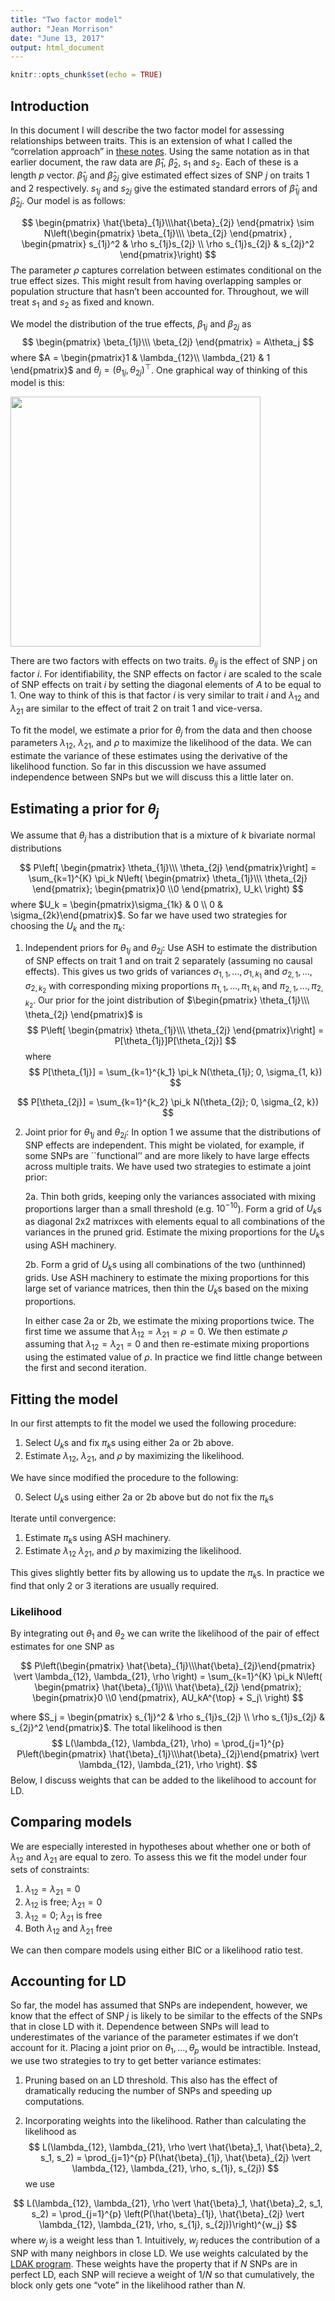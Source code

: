 ```yaml
---
title: "Two factor model"
author: "Jean Morrison"
date: "June 13, 2017"
output: html_document
---
```


```r
knitr::opts_chunk$set(echo = TRUE)
```

## Introduction

In this document I will describe the two factor model for assessing relationships between traits. This is an extension of what I called the "correlation approach" in [these notes](sherlock2_compound_and_correlation.pdf). Using the same notation as in that earlier document, the raw data are $\hat{\beta}_1$, $\hat{\beta}_2$, $s_1$ and $s_2$. Each of these is a length $p$ vector. $\hat{\beta}_{1j}$ and $\hat{\beta}_{2j}$ give estimated effect sizes of SNP $j$ on traits 1 and 2 respectively. $s_{1j}$ and $s_{2j}$ give the estimated standard errors of $\hat{\beta}_{1j}$ and $\hat{\beta}_{2j}$. Our model is as follows:

$$
\begin{pmatrix}
\hat{\beta}_{1j}\\\hat{\beta}_{2j}
\end{pmatrix} \sim N\left(\begin{pmatrix}
\beta_{1j}\\\ \beta_{2j}
\end{pmatrix} , \begin{pmatrix}
s_{1j}^2 & \rho s_{1j}s_{2j} \\ 
\rho s_{1j}s_{2j} & s_{2j}^2
\end{pmatrix}\right)
$$
The parameter $\rho$ captures correlation between estimates conditional on the true effect sizes. This might result from having overlapping samples or population structure that hasn't been accounted for. Throughout, we will treat $s_1$ and $s_2$ as fixed and known.

We model the distribution of the true effects, $\beta_{1j}$ and $\beta_{2j}$ as 
$$
\begin{pmatrix}
\beta_{1j}\\\ \beta_{2j}
\end{pmatrix} = A\theta_j
$$
where $A = \begin{pmatrix}1 & \lambda_{12}\\ \lambda_{21} & 1 \end{pmatrix}$ and $\theta_j = (\theta_{1j}, \theta_{2j})^{\top}$. One graphical way of thinking of this model is this:

<img src="two_factor.png" width="400">

There are two factors with effects on two traits. $\theta_{ij}$ is the effect of SNP j on factor $i$. For identifiability, the SNP effects on factor $i$ are scaled to the scale of SNP effects on trait $i$ by setting the diagonal elements of $A$ to be equal to 1. One way to think of this is that factor $i$ is very similar to trait $i$ and $\lambda_{12}$ and $\lambda_{21}$ are similar to the effect of trait 2 on trait 1 and vice-versa. 


To fit the model, we estimate a prior for $\theta_j$ from the data and then choose parameters $\lambda_{12}$, $\lambda_{21}$, and $\rho$ to maximize the likelihood of the data. We can estimate the variance of these estimates using the derivative of the likelihood function. So far in this discussion we have assumed independence between SNPs but we will discuss this a little later on.

## Estimating a prior for $\theta_j$
We assume that $\theta_j$ has a distribution that is a mixture of $k$ bivariate normal distributions

$$
P\left[ \begin{pmatrix}
\theta_{1j}\\\ \theta_{2j}
\end{pmatrix}\right] = \sum_{k=1}^{K} \pi_k N\left( \begin{pmatrix}
\theta_{1j}\\\ \theta_{2j}
\end{pmatrix};  \begin{pmatrix}0 \\0 \end{pmatrix}, U_k\
\right)
$$
 where $U_k =  \begin{pmatrix}\sigma_{1k} & 0 \\ 0 & \sigma_{2k}\end{pmatrix}$. So far we have used two strategies for choosing the $U_k$ and the $\pi_k$:
 
1. Independent priors for $\theta_{1j}$ and $\theta_{2j}$: Use ASH to estimate the distribution of SNP effects on trait 1 and on trait 2 separately (assuming no causal effects). This gives us two grids of variances $\sigma_{1,1}, \dots, \sigma_{1,k_1}$ and $\sigma_{2,1}, \dots, \sigma_{2,k_2}$ with corresponding mixing proportions $\pi_{1,1}, \dots , \pi_{1,k_1}$ and $\pi_{2,1}, \dots, \pi_{2,k_2}$. Our prior for the joint distribution of $\begin{pmatrix}
\theta_{1j}\\\ \theta_{2j}
\end{pmatrix}$ is 
$$
P\left[ \begin{pmatrix}
\theta_{1j}\\\ \theta_{2j}
\end{pmatrix}\right]  = P[\theta_{1j}]P[\theta_{2j}]
$$
where
$$
P[\theta_{1j}] = \sum_{k=1}^{k_1} \pi_k N(\theta_{1j}; 0, \sigma_{1, k})
$$

$$
P[\theta_{2j}] = \sum_{k=1}^{k_2} \pi_k N(\theta_{2j}; 0, \sigma_{2, k})
$$




2. Joint prior for  $\theta_{1j}$ and $\theta_{2j}$: In option 1 we assume that the distributions of SNP effects are independent. This might be violated, for example, if some SNPs are ``functional'' and are more likely to have large effects across multiple traits. We have used two strategies to estimate a joint prior:

      2a. Thin both grids, keeping only the variances associated with mixing proportions larger than a small threshold (e.g. $10^{-10}$). Form a grid of $U_k$s as diagonal 2x2 matrixces with elements equal to all combinations of the variances in the pruned grid. Estimate the mixing proportions for the $U_k$s using ASH machinery.
      
      2b. Form a grid of $U_k$s using all combinations of the two (unthinned) grids. Use ASH machinery to estimate the mixing proportions for this large set of variance matrices, then thin the $U_k$s based on the mixing proportions. 
      
    In either case 2a or 2b, we estimate the mixing proportions twice. The first time we assume that $\lambda_{12} = \lambda_{21} = \rho = 0$. We then estimate $\rho$ assuming that $\lambda_{12} = \lambda_{21} = 0$ and then re-estimate mixing proportions using the estimated value of $\rho$. In practice we find little change between the first and second iteration.
 

## Fitting the model

In our first attempts to fit the model we used the following procedure:

1. Select $U_k$s and fix $\pi_k$s using either 2a or 2b above.
2. Estimate $\lambda_{12}$, $\lambda_{21}$, and $\rho$ by maximizing the likelihood. 

We have since modified the procedure to the following:

0. Select $U_k$s using either 2a or 2b above but do not fix the $\pi_k$s

Iterate until convergence:

1. Estimate $\pi_k$s using ASH machinery.
2. Estimate $\lambda_{12}$ $\lambda_{21}$, and $\rho$ by maximizing the likelihood.

This gives slightly better fits by allowing us to update the $\pi_k$s. In practice we find that only 2 or 3 iterations are usually required. 

### Likelihood
By integrating out $\theta_{1}$ and $\theta_{2}$ we can write the likelihood of the pair of effect estimates for one SNP as


$$
P\left(\begin{pmatrix}
\hat{\beta}_{1j}\\\hat{\beta}_{2j}\end{pmatrix} \vert \lambda_{12}, \lambda_{21}, \rho \right) =  
\sum_{k=1}^{K} \pi_k N\left( \begin{pmatrix}
\hat{\beta}_{1j}\\\ \hat{\beta}_{2j}
\end{pmatrix};  \begin{pmatrix}0 \\0 \end{pmatrix}, AU_kA^{\top} + S_j\
\right)
$$

where $S_j = 
\begin{pmatrix}
s_{1j}^2 & \rho s_{1j}s_{2j} \\ 
\rho s_{1j}s_{2j} & s_{2j}^2
\end{pmatrix}$. 
The total likelihood is then
$$
L(\lambda_{12}, \lambda_{21}, \rho) = \prod_{j=1}^{p} P\left(\begin{pmatrix}
\hat{\beta}_{1j}\\\hat{\beta}_{2j}\end{pmatrix} \vert \lambda_{12}, \lambda_{21}, \rho \right).
$$
 Below, I discuss weights that can be added to the likelihood to account for LD.
 
## Comparing models
We are especially interested in hypotheses about whether one or both of $\lambda_{12}$ and $\lambda_{21}$ are equal to zero. To assess this we fit the model under four sets of constraints:

1. $\lambda_{12}=\lambda_{21} = 0$
2. $\lambda_{12}$ is free; $\lambda_{21}=0$
3. $\lambda_{12} = 0$; $\lambda_{21}$ is free
4. Both $\lambda_{12}$ and $\lambda_{21}$ free

We can then compare models using either BIC or a likelihood ratio test.

## Accounting for LD
So far, the model has assumed that SNPs are independent, however, we know that the effect of SNP $j$ is likely to be similar to the effects of the SNPs that in close LD with it. Dependence between SNPs will lead to underestimates of the variance of the parameter estimates if we don't account for it.
Placing a joint prior on $\theta_1, \dots, \theta_{p}$ would be intractible. Instead, we use two strategies to try to get better variance estimates:

1. Pruning based on an LD threshold. This also has the effect of dramatically reducing the number of SNPs and speeding up computations.

2. Incorporating weights into the likelihood. Rather than calculating the likelihood as
$$
L(\lambda_{12}, \lambda_{21}, \rho \vert \hat{\beta}_1, \hat{\beta}_2, s_1, s_2) = \prod_{j=1}^{p} P(\hat{\beta}_{1j}, \hat{\beta}_{2j} \vert \lambda_{12}, \lambda_{21}, \rho, s_{1j}, s_{2j})
$$
we use

$$
L(\lambda_{12}, \lambda_{21}, \rho \vert \hat{\beta}_1, \hat{\beta}_2, s_1, s_2) = \prod_{j=1}^{p} \left(P(\hat{\beta}_{1j}, \hat{\beta}_{2j} \vert \lambda_{12}, \lambda_{21}, \rho, s_{1j}, s_{2j})\right)^{w_j}
$$
where $w_j$ is a weight less than 1. Intuitively, $w_j$ reduces the contribution of a SNP with many neighbors in close LD. We use weights calculated by the [LDAK program](http://dougspeed.com/ldak/). These weights have the property that if $N$ SNPs are in perfect LD, each SNP will recieve a weight of $1/N$ so that cumulatively, the block only gets one "vote" in the likelihood rather than $N$. 
